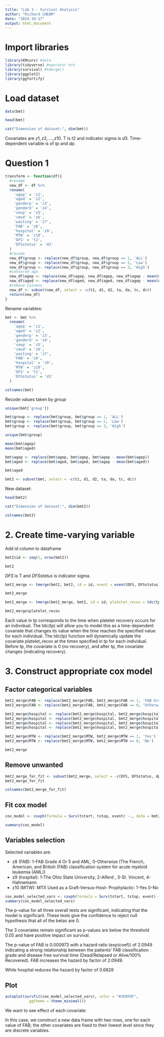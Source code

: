 ```yaml
---
title: "Lab 3 - Survival Analysis"
author: "Richard CHEAM"
date: "2024-10-17"
output: html_document
---
```


# Import libraries

```r
library(KMsurv) #data
library(tidyverse) #operator %>%
library(survival) #tmerge()
library(ggplot2)
library(ggfortify)
```

# Load dataset

```r
data(bmt)
```

```r
head(bmt)
```

```r
cat("Dimension of dataset:", dim(bmt))
```

Covariates are $z1, z2, ..., z10$. 
T is $t2$ and indicator sigma is $d3$.
Time-dependent variable is of $tp$ and $dp$.

# Question 1

```r
transform <- function(df){
  #rename 
  new_df <- df %>%
  rename(
    'agep' = 'z1',
    'aged' = 'z2',
    'genderp' = 'z3',
    'genderd' = 'z4',
    'cmvp' = 'z5',
    'cmvd' = 'z6',
    'waiting' = 'z7',
    'FAB' = 'z8',
    'hospital' = 'z9',
    'MTW' = 'z10',
    'DFS' = 't2',
    'DFSstatus' = 'd3'
  )
  #recode
  new_df$group <- replace(new_df$group, new_df$group == 1, 'ALL')
  new_df$group <- replace(new_df$group, new_df$group == 2, 'Low')
  new_df$group <- replace(new_df$group, new_df$group == 3, 'High')
  #centered age
  new_df$agep <- replace(new_df$agep, new_df$agep, new_df$agep - mean(new_df$agep))
  new_df$aged <- replace(new_df$aged, new_df$aged, new_df$agep - mean(new_df$aged))
  #remove columns
  new_df <- subset(new_df, select = -c(t1, d1, d2, ta, da, tc, dc))
  return(new_df)
}
```


Rename variables:

```r
bmt <- bmt %>%
  rename(
    'agep' = 'z1',
    'aged' = 'z2',
    'genderp' = 'z3',
    'genderd' = 'z4',
    'cmvp' = 'z5',
    'cmvd' = 'z6',
    'waiting' = 'z7',
    'FAB' = 'z8',
    'hospital' = 'z9',
    'MTW' = 'z10',
    'DFS' = 't2',
    'DFSstatus' = 'd3'
  )
```

```r
colnames(bmt)
```


Recode values taken by $group$

```r
unique(bmt['group'])
```

```r
bmt$group <- replace(bmt$group, bmt$group == 1, 'ALL')
bmt$group <- replace(bmt$group, bmt$group == 2, 'Low')
bmt$group <- replace(bmt$group, bmt$group == 3, 'High')
```

```r
unique(bmt$group)
```

```r
mean(bmt$agep)
mean(bmt$aged)
```

```r
bmt$agep <- replace(bmt$agep, bmt$agep, bmt$agep - mean(bmt$agep))
bmt$aged <- replace(bmt$aged, bmt$aged, bmt$agep - mean(bmt$aged))
```

```r
bmt$aged
```

```r
bmt2 <- subset(bmt, select = -c(t1, d1, d2, ta, da, tc, dc))
```

New dataset:

```r
head(bmt2)
```

```r
cat("Dimension of dataset:", dim(bmt2))
```

```r
colnames(bmt2)
```

# 2. Create time-varying variable

Add id column to dataframe

```r
bmt2$id <- seq(1, nrow(bmt2))
```

```r
bmt2
```


$DFS$ is T and $DFSstatus$ is indicator sigma. 

```r
bmt2_merge <- tmerge(bmt2, bmt2, id = id, event = event(DFS, DFSstatus))
```

```r
bmt2_merge
```

```r
bmt2_merge <- tmerge(bmt2_merge, bmt2, id = id, platelet_recov = tdc(tp))
```

```r
bmt2_merge$platelet_recov
```

Each value in tp corresponds to the time when platelet recovery occurs for an individual. The tdc(tp) will allow you to model this as a time-dependent covariate that changes its value when the time reaches the specified value for each individual. The tdc(tp) function will dynamically update the covariate platelet_recov at the times specified in tp for each individual. Before tp, the covariate is 0 (no recovery), and after tp, the covariate changes (indicating recovery).

# 3. Construct appropriate cox model

## Factor categorical variables

```r
bmt2_merge$FAB <- replace(bmt2_merge$FAB, bmt2_merge$FAB == 1, 'FAB Grade 4 Or 5 and AML')
bmt2_merge$FAB <- replace(bmt2_merge$FAB, bmt2_merge$FAB == 0, 'Otherwise')

bmt2_merge$hospital <- replace(bmt2_merge$hospital, bmt2_merge$hospital == 1, 'The Ohio State University')
bmt2_merge$hospital <- replace(bmt2_merge$hospital, bmt2_merge$hospital == 2, 'Alferd')
bmt2_merge$hospital <- replace(bmt2_merge$hospital, bmt2_merge$hospital == 3, 'St.Vincent')
bmt2_merge$hospital <- replace(bmt2_merge$hospital, bmt2_merge$hospital == 4, 'Hahnemann')

bmt2_merge$MTW <- replace(bmt2_merge$MTW, bmt2_merge$MTW == 1, 'Yes')
bmt2_merge$MTW <- replace(bmt2_merge$MTW, bmt2_merge$MTW == 0, 'No')
```

```r
bmt2_merge
```



## Remove unwanted 

```r
bmt2_merge_for_fit <- subset(bmt2_merge, select = -c(DFS, DFSstatus, dp, tp, id))
bmt2_merge_for_fit
```

```r
colnames(bmt2_merge_for_fit)
```


## Fit cox model

```r
cox_model <- coxph(formula = Surv(tstart, tstop, event) ~., data = bmt2_merge_for_fit)
```

```r
summary(cox_model)
```

## Variables selection

Selected variables are: 

* z8 (FAB): 1-FAB Grade 4 Or 5 and AML, 0-Otherwise (The French, American, and British (FAB) classification system for acute myeloid leukemia (AML))
* z9 (hospital): 1-The Ohio State University, 2-Alferd , 3-St. Vincent, 4-Hahnemann
* z10 (MTW): MTX Used as a Graft-Versus-Host- Prophylactic: 1-Yes 0-No

```r
cox_model_selected_vars <- coxph(formula = Surv(tstart, tstop, event) ~ FAB + hospital + MTW, data = bmt2_merge_for_fit)
summary(cox_model_selected_vars)
```

The p-value for all three overall tests are significant, indicating that the model is significant. These tests give the confidence to reject null hypothesis that all of the betas are 0.

The 3 covariates remain significant as p-values are below the threshold 0.05 and have positive impact on survival.

The p-value of FAB is 0.000973 with a hazard ratio (exp(coef)) of 2.0949 indicating a strong relationship between the patients’ FAB classification grade and disease free survival time (Dead/Relapsed or Alive/100% Recovered). FAB increases the hazard by factor of 2.0949.

While hospital reduces the hazard by factor of 0.6828

## Plot

```r
autoplot(survfit(cox_model_selected_vars), color = "#2E9FDF",
           ggtheme = theme_minimal())
```

We want to see effect of each covariate:

In this case, we construct a new data frame with two rows, one for each value of FAB; the other covariates are fixed to their lowest level since they are discrete variables. 


